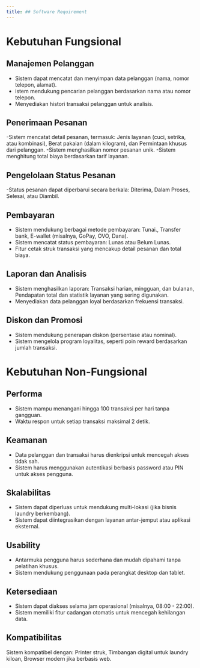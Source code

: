 ---
title: ## Software Requirement
---

# Kebutuhan Fungsional

## Manajemen Pelanggan
- Sistem dapat mencatat dan menyimpan data pelanggan (nama, nomor telepon, alamat).
- istem mendukung pencarian pelanggan berdasarkan nama atau nomor telepon.
- Menyediakan histori transaksi pelanggan untuk analisis.
                         
## Penerimaan Pesanan
-Sistem mencatat detail pesanan, termasuk: Jenis layanan (cuci, setrika, atau kombinasi), Berat pakaian (dalam kilogram), dan Permintaan khusus dari pelanggan.
-Sistem menghasilkan nomor pesanan unik.
-Sistem menghitung total biaya berdasarkan tarif layanan.

## Pengelolaan Status Pesanan
-Status pesanan dapat diperbarui secara berkala:  Diterima, Dalam Proses, Selesai, atau Diambil.

## Pembayaran
-	Sistem mendukung berbagai metode pembayaran: Tunai., Transfer bank, E-wallet (misalnya, GoPay, OVO, Dana).
-	Sistem mencatat status pembayaran: Lunas atau Belum Lunas.
-	Fitur cetak struk transaksi yang mencakup detail pesanan dan total biaya.

## Laporan dan Analisis
-	Sistem menghasilkan laporan: Transaksi harian, mingguan, dan bulanan, Pendapatan total dan statistik layanan yang sering digunakan.
-	Menyediakan data pelanggan loyal berdasarkan frekuensi transaksi.

## Diskon dan Promosi
-	Sistem mendukung penerapan diskon (persentase atau nominal).
-	Sistem mengelola program loyalitas, seperti poin reward berdasarkan jumlah transaksi.

# Kebutuhan Non-Fungsional

## Performa
-	Sistem mampu menangani hingga 100 transaksi per hari tanpa gangguan.
-	Waktu respon untuk setiap transaksi maksimal 2 detik.

## Keamanan
-	Data pelanggan dan transaksi harus dienkripsi untuk mencegah akses tidak sah.
-	Sistem harus menggunakan autentikasi berbasis password atau PIN untuk akses pengguna.

## Skalabilitas
-	Sistem dapat diperluas untuk mendukung multi-lokasi (jika bisnis laundry berkembang).
-	Sistem dapat diintegrasikan dengan layanan antar-jemput atau aplikasi eksternal.

## Usability
-	Antarmuka pengguna harus sederhana dan mudah dipahami tanpa pelatihan khusus.
-	Sistem mendukung penggunaan pada perangkat desktop dan tablet.

## Ketersediaan
-	Sistem dapat diakses selama jam operasional (misalnya, 08:00 - 22:00).
-	Sistem memiliki fitur cadangan otomatis untuk mencegah kehilangan data.

## Kompatibilitas
Sistem kompatibel dengan: Printer struk, Timbangan digital untuk laundry kiloan, Browser modern jika berbasis web.


